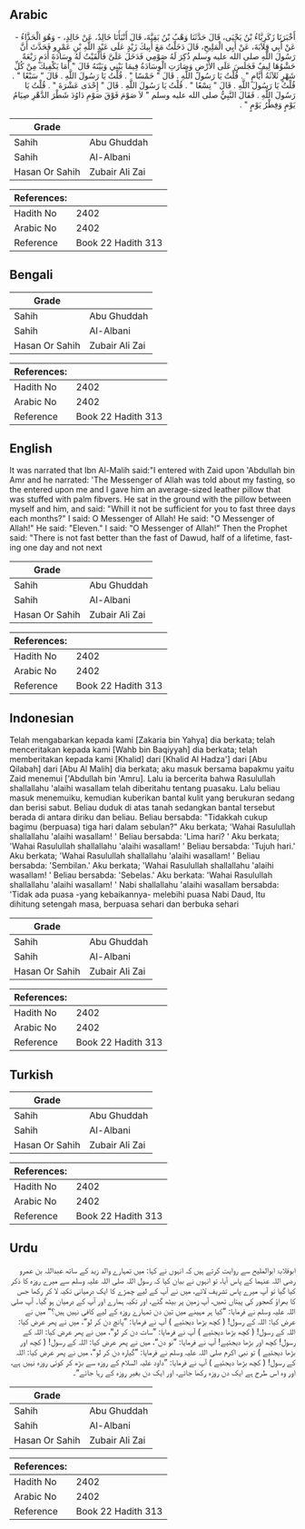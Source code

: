 ## Arabic


<div dir="rtl" lang="ar" style={{fontSize:'larger',backgroundColor:'#f8f9fa',padding:20}}>
أَخْبَرَنَا زَكَرِيَّاءُ بْنُ يَحْيَى، قَالَ حَدَّثَنَا وَهْبُ بْنُ بَقِيَّةَ، قَالَ أَنْبَأَنَا خَالِدٌ، عَنْ خَالِدٍ، - وَهُوَ الْحَذَّاءُ - عَنْ أَبِي قِلاَبَةَ، عَنْ أَبِي الْمَلِيحِ، قَالَ دَخَلْتُ مَعَ أَبِيكَ زَيْدٍ عَلَى عَبْدِ اللَّهِ بْنِ عَمْرٍو فَحَدَّثَ أَنَّ رَسُولَ اللَّهِ صلى الله عليه وسلم ذُكِرَ لَهُ صَوْمِي فَدَخَلَ عَلَىَّ فَأَلْقَيْتُ لَهُ وِسَادَةَ أَدَمٍ رَبْعَةً حَشْوُهَا لِيفٌ فَجَلَسَ عَلَى الأَرْضِ وَصَارَتِ الْوِسَادَةُ فِيمَا بَيْنِي وَبَيْنَهُ قَالَ ‏"‏ أَمَا يَكْفِيكَ مِنْ كُلِّ شَهْرٍ ثَلاَثَةُ أَيَّامٍ ‏"‏ ‏.‏ قُلْتُ يَا رَسُولَ اللَّهِ ‏.‏ قَالَ ‏"‏ خَمْسًا ‏"‏ ‏.‏ قُلْتُ يَا رَسُولَ اللَّهِ ‏.‏ قَالَ ‏"‏ سَبْعًا ‏"‏ ‏.‏ قُلْتُ يَا رَسُولَ اللَّهِ ‏.‏ قَالَ ‏"‏ تِسْعًا ‏"‏ ‏.‏ قُلْتُ يَا رَسُولَ اللَّهِ ‏.‏ قَالَ ‏"‏ إِحْدَى عَشْرَةَ ‏"‏ ‏.‏ قُلْتُ يَا رَسُولَ اللَّهِ ‏.‏ فَقَالَ النَّبِيُّ صلى الله عليه وسلم ‏"‏ لاَ صَوْمَ فَوْقَ صَوْمِ دَاوُدَ شَطْرَ الدَّهْرِ صِيَامُ يَوْمٍ وَفِطْرُ يَوْمٍ ‏"‏ ‏.‏
</div>
<div style={{backgroundColor:'#f8f9fa',padding:20, marginBottom: 10}}><table> <thead> <tr> <th>Grade</th> <th></th> </tr> </thead> <tbody> <tr><td>Sahih</td><td>Abu Ghuddah</td></tr><tr><td>Sahih</td><td>Al-Albani</td></tr><tr><td>Hasan Or Sahih</td><td>Zubair Ali Zai</td></tr></tbody></table><table> <thead> <tr> <th>References:</th> <th></th> </tr> </thead> <tbody><tr><td>Hadith No</td><td>2402</td></tr><tr><td>Arabic No</td><td>2402</td></tr><tr><td>Reference</td><td>Book 22 Hadith 313</td></tr></tbody></table></div>

## Bengali


<div dir="ltr" lang="bn" style={{fontSize:'larger',backgroundColor:'#f8f9fa',padding:20}}>

</div>
<div style={{backgroundColor:'#f8f9fa',padding:20, marginBottom: 10}}><table> <thead> <tr> <th>Grade</th> <th></th> </tr> </thead> <tbody> <tr><td>Sahih</td><td>Abu Ghuddah</td></tr><tr><td>Sahih</td><td>Al-Albani</td></tr><tr><td>Hasan Or Sahih</td><td>Zubair Ali Zai</td></tr></tbody></table><table> <thead> <tr> <th>References:</th> <th></th> </tr> </thead> <tbody><tr><td>Hadith No</td><td>2402</td></tr><tr><td>Arabic No</td><td>2402</td></tr><tr><td>Reference</td><td>Book 22 Hadith 313</td></tr></tbody></table></div>

## English


<div dir="ltr" lang="en" style={{fontSize:'larger',backgroundColor:'#f8f9fa',padding:20}}>
It was narrated that Ibn Al-Malih said:"I entered with Zaid upon 'Abdullah bin Amr and he narrated: 'The Messenger of Allah was told about my fasting, so the entered upon me and I gave him an average-sized leather pillow that was stuffed with palm fibvers. He sat in the ground with the pillow between myself and him, and said: "Whill it not be sufficient for you to fast three days each months?" I said: O Messenger of Allah! He said: "O Messenger of Allah!" He said: "Eleven." I said: "O Messenger of Allah!" Then the Prophet said: "There is not fast better than the fast of Dawud, half of a lifetime, fasting one day and not next
</div>
<div style={{backgroundColor:'#f8f9fa',padding:20, marginBottom: 10}}><table> <thead> <tr> <th>Grade</th> <th></th> </tr> </thead> <tbody> <tr><td>Sahih</td><td>Abu Ghuddah</td></tr><tr><td>Sahih</td><td>Al-Albani</td></tr><tr><td>Hasan Or Sahih</td><td>Zubair Ali Zai</td></tr></tbody></table><table> <thead> <tr> <th>References:</th> <th></th> </tr> </thead> <tbody><tr><td>Hadith No</td><td>2402</td></tr><tr><td>Arabic No</td><td>2402</td></tr><tr><td>Reference</td><td>Book 22 Hadith 313</td></tr></tbody></table></div>

## Indonesian


<div dir="ltr" lang="id" style={{fontSize:'larger',backgroundColor:'#f8f9fa',padding:20}}>
Telah mengabarkan kepada kami [Zakaria bin Yahya] dia berkata; telah menceritakan kepada kami [Wahb bin Baqiyyah] dia berkata; telah memberitakan kepada kami [Khalid] dari [Khalid Al Hadza'] dari [Abu Qilabah] dari [Abu Al Malih] dia berkata; aku masuk bersama bapakmu yaitu Zaid menemui ['Abdullah bin 'Amru]. Lalu ia bercerita bahwa Rasulullah shallallahu 'alaihi wasallam telah diberitahu tentang puasaku. Lalu beliau masuk menemuiku, kemudian kuberikan bantal kulit yang berukuran sedang dan berisi sabut. Beliau duduk di atas tanah sedangkan bantal tersebut berada di antara diriku dan beliau. Beliau bersabda: "Tidakkah cukup bagimu (berpuasa) tiga hari dalam sebulan?" Aku berkata; 'Wahai Rasulullah shallallahu 'alaihi wasallam! ' Beliau bersabda: 'Lima hari? ' Aku berkata; 'Wahai Rasulullah shallallahu 'alaihi wasallam! ' Beliau bersabda: 'Tujuh hari.' Aku berkata; 'Wahai Rasulullah shallallahu 'alaihi wasallam! ' Beliau bersabda: 'Sembilan.' Aku berkata; 'Wahai Rasulullah shallallahu 'alaihi wasallam! ' Beliau bersabda: 'Sebelas.' Aku berkata: 'Wahai Rasulullah shallallahu 'alaihi wasallam! ' Nabi shallallahu 'alaihi wasallam bersabda: 'Tidak ada puasa -yang kebaikannya- melebihi puasa Nabi Daud, Itu dihitung setengah masa, berpuasa sehari dan berbuka sehari
</div>
<div style={{backgroundColor:'#f8f9fa',padding:20, marginBottom: 10}}><table> <thead> <tr> <th>Grade</th> <th></th> </tr> </thead> <tbody> <tr><td>Sahih</td><td>Abu Ghuddah</td></tr><tr><td>Sahih</td><td>Al-Albani</td></tr><tr><td>Hasan Or Sahih</td><td>Zubair Ali Zai</td></tr></tbody></table><table> <thead> <tr> <th>References:</th> <th></th> </tr> </thead> <tbody><tr><td>Hadith No</td><td>2402</td></tr><tr><td>Arabic No</td><td>2402</td></tr><tr><td>Reference</td><td>Book 22 Hadith 313</td></tr></tbody></table></div>

## Turkish


<div dir="ltr" lang="tr" style={{fontSize:'larger',backgroundColor:'#f8f9fa',padding:20}}>

</div>
<div style={{backgroundColor:'#f8f9fa',padding:20, marginBottom: 10}}><table> <thead> <tr> <th>Grade</th> <th></th> </tr> </thead> <tbody> <tr><td>Sahih</td><td>Abu Ghuddah</td></tr><tr><td>Sahih</td><td>Al-Albani</td></tr><tr><td>Hasan Or Sahih</td><td>Zubair Ali Zai</td></tr></tbody></table><table> <thead> <tr> <th>References:</th> <th></th> </tr> </thead> <tbody><tr><td>Hadith No</td><td>2402</td></tr><tr><td>Arabic No</td><td>2402</td></tr><tr><td>Reference</td><td>Book 22 Hadith 313</td></tr></tbody></table></div>

## Urdu


<div dir="rtl" lang="ur" style={{fontSize:'larger',backgroundColor:'#f8f9fa',padding:20}}>
ابوقلابۃ ابوالملیح سے روایت کرتے ہیں کہ انہوں نے کہا: میں تمہارے والد زید کے ساتھ عبداللہ بن عمرو رضی اللہ عنہما کے پاس آیا، تو انہوں نے بیان کیا کہ رسول اللہ صلی اللہ علیہ وسلم سے میرے روزہ کا ذکر کیا گیا تو آپ میرے پاس تشریف لائے، میں نے آپ کے لیے چمڑے کا ایک درمیانی تکیہ لا کر رکھا جس کا بھراؤ کھجور کی پیتاں تھیں، آپ زمین پر بیٹھ گئے، اور تکیہ ہمارے اور آپ کے درمیان ہو گیا۔ آپ صلی اللہ علیہ وسلم نے فرمایا: ”کیا ہر مہینے میں تین دن تمہارے روزہ کے لیے کافی نہیں ہیں؟“ میں نے عرض کیا: اللہ کے رسول! ( کچھ بڑھا دیجئیے ) آپ نے فرمایا: ”پانچ دن کر لو“، میں نے پھر عرض کیا: اللہ کے رسول! ( کچھ بڑھا دیجئیے ) آپ نے فرمایا: ”سات دن کر لو“، میں نے پھر عرض کیا: اللہ کے رسول! کچھ اور بڑھا دیجئیے! آپ نے فرمایا: ”نو دن“، میں نے پھر عرض کیا: اللہ کے رسول! ( کچھ اور بڑھا دیجئیے ) تو نبی اکرم صلی اللہ علیہ وسلم نے فرمایا: ”گیارہ دن کر لو“، میں نے پھر عرض کیا: اللہ کے رسول! ( کچھ بڑھا دیجئیے ) آپ نے فرمایا: ”داود علیہ السلام کے روزہ سے بڑھ کر کوئی روزہ نہیں ہے، اور وہ اس طرح ہے ایک دن روزہ رکھا جائے، اور ایک دن بغیر روزہ کے رہا جائے“۔
</div>
<div style={{backgroundColor:'#f8f9fa',padding:20, marginBottom: 10}}><table> <thead> <tr> <th>Grade</th> <th></th> </tr> </thead> <tbody> <tr><td>Sahih</td><td>Abu Ghuddah</td></tr><tr><td>Sahih</td><td>Al-Albani</td></tr><tr><td>Hasan Or Sahih</td><td>Zubair Ali Zai</td></tr></tbody></table><table> <thead> <tr> <th>References:</th> <th></th> </tr> </thead> <tbody><tr><td>Hadith No</td><td>2402</td></tr><tr><td>Arabic No</td><td>2402</td></tr><tr><td>Reference</td><td>Book 22 Hadith 313</td></tr></tbody></table></div>